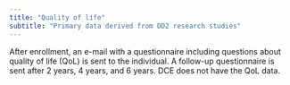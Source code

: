 ```yaml
---
title: "Quality of life"
subtitle: "Primary data derived from DD2 research studies"
---
```



 
After enrollment, an e-mail with a questionnaire including questions about quality of life (QoL) is sent to the individual. A follow-up questionnaire is sent after 2 years, 4 years, and 6 years. DCE does not have the QoL data. 
